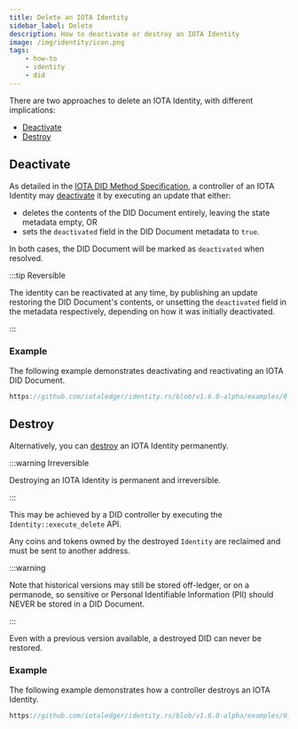 ```yaml
---
title: Delete an IOTA Identity
sidebar_label: Delete
description: How to deactivate or destroy an IOTA Identity
image: /img/identity/icon.png
tags:
    - how-to
    - identity
    - did
---
```



There are two approaches to delete an IOTA Identity, with different implications:

-   [Deactivate](#deactivate)
-   [Destroy](#destroy)

## Deactivate

As detailed in the [IOTA DID Method Specification](
../../../references/iota-identity/iota-did-method-spec.mdx#deactivate),
a controller of an IOTA Identity may [deactivate](https://www.w3.org/TR/did-core/#did-document-metadata) it by executing an update that either:

-   deletes the contents of the DID Document entirely, leaving the state metadata empty, OR
-   sets the `deactivated` field in the DID Document metadata to `true`.

In both cases, the DID Document will be marked as `deactivated` when resolved.

:::tip Reversible

The identity can be reactivated at any time, by publishing an update restoring the DID Document's contents,
or unsetting the `deactivated` field in the metadata respectively, depending on how it was initially deactivated.

:::

### Example

The following example demonstrates deactivating and reactivating an IOTA DID Document.

<Tabs groupId="language" queryString>
<TabItem value="rust" label="Rust">

```rust reference
https://github.com/iotaledger/identity.rs/blob/v1.6.0-alpha/examples/0_basic/3_deactivate_did.rs
```

</TabItem>
</Tabs>

## Destroy

Alternatively, you can [destroy](../../../references/iota-identity/iota-did-method-spec.mdx#destroy) an IOTA Identity permanently.

:::warning Irreversible

Destroying an IOTA Identity is permanent and irreversible.

:::

This may be achieved by a DID controller by executing the `Identity::execute_delete` API.

Any coins and tokens owned by the destroyed `Identity` are reclaimed and must be sent to another address.

:::warning

Note that historical versions may still be stored off-ledger, or on a permanode,
so sensitive or Personal Identifiable Information (PII) should NEVER be stored in a DID Document.

:::

Even with a previous version available, a destroyed DID can never be restored.

### Example

The following example demonstrates how a controller destroys an IOTA Identity.

<Tabs groupId="language" queryString>
<TabItem value="rust" label="Rust">

```rust reference
https://github.com/iotaledger/identity.rs/blob/v1.6.0-alpha/examples/0_basic/4_delete_did.rs
```

</TabItem>
</Tabs>
